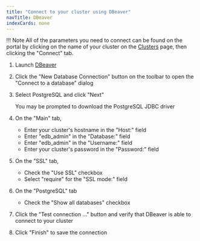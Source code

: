 ```yaml
---
title: "Connect to your cluster using DBeaver"
navTitle: DBeaver
indexCards: none
---
```


!!! Note
    All of the parameters you need to connect can be found on the portal by clicking on the name of your cluster on the [Clusters](https://portal.biganimal.com/clusters) page, then clicking the "Connect" tab.

1. Launch [DBeaver](https://dbeaver.io/)
2. Click the "New Database Connection" button on the toolbar to open the "Connect to a database" dialog
3. Select PostgreSQL and click "Next"

    You may be prompted to download the PostgreSQL JDBC driver
4. On the "Main" tab,

    - Enter your cluster's hostname in the "Host:" field
    - Enter "edb_admin" in the "Database:" field
    - Enter "edb_admin" in the "Username:" field
    - Enter your cluster's password in the "Password:" field 

5. On the "SSL" tab,

    - Check the "Use SSL" checkbox
    - Select "require" for the "SSL mode:" field

6. On the "PostgreSQL" tab

    - Check the "Show all databases" checkbox

7. Click the "Test connection ..." button and verify that DBeaver is able to connect to your cluster
8. Click "Finish" to save the connection
